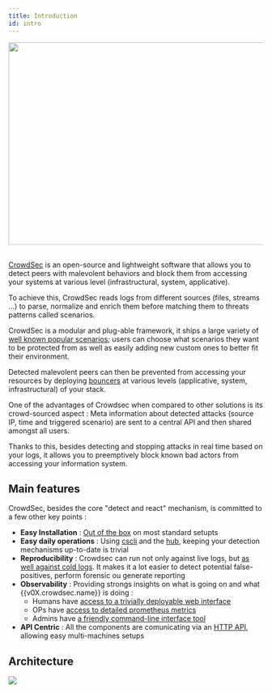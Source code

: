 ```yaml
---
title: Introduction
id: intro
---
```




<div style={{display: 'flex'}}>
    <div style={{textAlign: 'center', flex: '1'}}>
    <img width="700" height="400" src={useBaseUrl('/img/crowdsec_ecosystem.png')} />
    </div>
</div>
&nbsp;
&nbsp;

[CrowdSec](https://github.com/crowdsecurity/crowdsec) is an open-source and lightweight software that allows you to detect peers with malevolent behaviors and block them from accessing your systems at various level (infrastructural, system, applicative).

To achieve this, CrowdSec reads logs from different sources (files, streams ...) to parse, normalize and enrich them before matching them to threats patterns called scenarios. 

CrowdSec is a modular and plug-able framework, it ships a large variety of [well known popular scenarios](https://hub.crowdsec.net/browse/#configurations); users can choose what scenarios they want to be protected from as well as easily adding new custom ones to better fit their environment.

Detected malevolent peers can then be prevented from accessing your resources by deploying [bouncers](https://hub.crowdsec.net/browse/#bouncers) at various levels (applicative, system, infrastructural) of your stack.

One of the advantages of Crowdsec when compared to other solutions is its crowd-sourced aspect : Meta information about detected attacks (source IP, time and triggered scenario) are sent to a central API and then shared amongst all users.

Thanks to this, besides detecting and stopping attacks in real time based on your logs, it allows you to preemptively block known bad actors from accessing your information system.

## Main features

CrowdSec, besides the core "detect and react" mechanism,  is committed to a few other key points :

 - **Easy Installation** : [Out of the box]({{TBD}}) on most standard setupts
 - **Easy daily operations** : Using [cscli]({{TBD}}) and the [hub]({{TBD}}), keeping your detection mechanisms up-to-date is trivial
 - **Reproducibility** : Crowdsec can run not only against live logs, but [as well against cold logs]({{TBD}}). It makes it a lot easier to detect potential false-positives, perform forensic ou generate reporting
 - **Observability** : Providing strongs insights on what is going on and what {{v0X.crowdsec.name}} is doing :
    - Humans have [access to a trivially deployable web interface]({{TBD}})
    - OPs have [access to detailed prometheus metrics]({{TBD}})
    - Admins have [a friendly command-line interface tool]({{TBD}})
  - **API Centric** : All the components are comunicating via an [HTTP API]({{TBD}}), allowing easy multi-machines setups


## Architecture


<div style={{display: 'flex'}}>
    <div style={{textAlign: 'center', flex: '1'}}>
    <img src={useBaseUrl('/img/crowdsec_architecture.png')}></img>
    </div>
</div>

